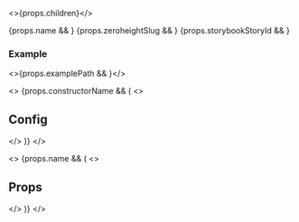 
<>{props.children}</>

<div style={{ display: "flex", gap: 24 }}>
  {props.name && <ExternalLinkCard type="github" componentName={props.name} />}
  {props.zeroheightSlug && <ExternalLinkCard type="zeroheight" slug={props.zeroheightSlug} />}
  {props.storybookStoryId && <ExternalLinkCard type="storybook" storyId={props.storybookStoryId} />}
</div>

### Example

<>{props.examplePath && <Canvas path={props.examplePath} />}</>

<>
  {props.constructorName && (
    <>
      <h2>Config</h2>
      <PropTable name={props.constructorName} />
    </>
  )}
</>

<>
  {props.name && (
    <>
      <h2>Props</h2>
      <PropTable name={props.name} />
    </>
  )}
</>
